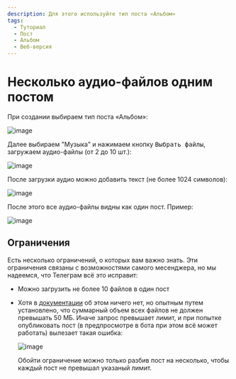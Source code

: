 ```yaml
---
description: Для этого используйте тип поста «Альбом»
tags:
  - Туториал
  - Пост
  - Альбом
  - Веб-версия
---
```


# Несколько аудио-файлов одним постом

При создании выбираем тип поста «Альбом»:

![image](/images/131265107-995b2686-3f77-48ff-9759-cd6ce8e596b4.png)

Далее выбираем "Музыка" и нажимаем кнопку <kbd>Выбрать файлы</kbd>, загружаем аудио-файлы (от 2 до 10 шт.):

![image](/images/131265139-14381998-8e23-4526-9426-dd51b82f113a.png)

После загрузки аудио можно добавить текст (не более 1024 символов):

![image](/images/131265209-e130b1f7-81cb-4038-8fc1-b3ac1ffacdcd.png)

После этого все аудио-файлы видны как один пост. Пример:

![image](/images/131265246-23fa9c75-cb7b-4ccb-88c9-fe72ade315b1.png)

## Ограничения

Есть несколько ограничений, о которых вам важно знать. Эти ограничения связаны с возможностями самого месенджера, но мы надеемся, что Телеграм всё это исправит:

* Можно загрузить не более 10 файлов в один пост

* Хотя в [документации](https://core.telegram.org/bots/api#sendmediagroup) об этом ничего нет, но опытным путем установлено, что суммарный объем всех файлов не должен превышать 50 МБ. Иначе запрос превышает лимит, и при попытке опубликовать пост (в предпросмотре в бота при этом всё может работать) вылезает такая ошибка:

  ![image](/images/131265380-c51aba6e-189d-45b0-bb81-fe33f6faaed5.png)

  Обойти ограничение можно только разбив пост на несколько, чтобы каждый пост не превышал указаный лимит.
